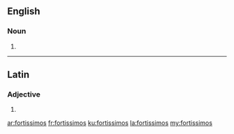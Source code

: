 ==English==

===Noun===
{{head|en|noun plural form}}

# {{plural of|fortissimo|lang=en}}

----

==Latin==

===Adjective===
{{la-adj-form|fortissimos}}

# {{inflection of|fortissimus||acc|m|p|lang=la}}

[[ar:fortissimos]]
[[fr:fortissimos]]
[[ku:fortissimos]]
[[la:fortissimos]]
[[my:fortissimos]]